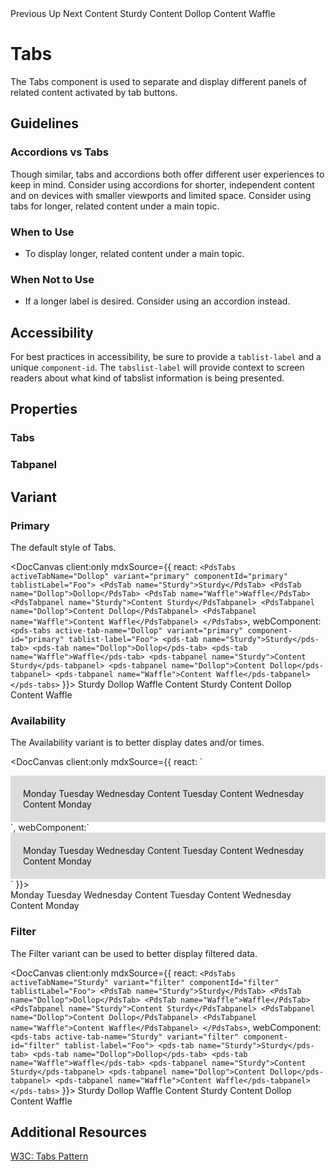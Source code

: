 
<pds-tabs active-tab-name="Dollop" variant="pill" component-id="primary" tablist-label="Foo">
  <pds-tab name="Sturdy"><pds-icon name="arrow-left"></pds-icon><span class="visually-hidden">Previous</span></pds-tab>
  <pds-tab name="Dollop"><pds-icon name="arrow-up"></pds-icon><span class="visually-hidden">Up</span></pds-tab>
  <pds-tab name="Waffle"><pds-icon name="arrow-right"></pds-icon><span class="visually-hidden">Next</span></pds-tab>
  <pds-tabpanel name="Sturdy">Content Sturdy</pds-tabpanel>
  <pds-tabpanel name="Dollop">Content Dollop</pds-tabpanel>
  <pds-tabpanel name="Waffle">Content Waffle</pds-tabpanel>
</pds-tabs>

# Tabs

The Tabs component is used to separate and display different panels of related content activated by tab buttons.

## Guidelines

### Accordions vs Tabs

Though similar, tabs and accordions both offer different user experiences to keep in mind. Consider using accordions for shorter, independent content and on devices with smaller viewports and limited space. Consider using tabs for longer, related content under a main topic.

### When to Use

- To display longer, related content under a main topic.

### When Not to Use

- If a longer label is desired. Consider using an accordion instead.

## Accessibility

For best practices in accessibility, be sure to provide a `tablist-label` and a unique `component-id`. The `tabslist-label` will provide context to screen readers about what kind of tabslist information is being presented.

## Properties

<DocArgsTable componentName='pds-tabs' docSource={components} />

### Tabs

<DocArgsTable componentName='pds-tab' docSource={components} />

### Tabpanel

<DocArgsTable componentName='pds-tabpanel' docSource={components} />

## Variant

### Primary

The default style of Tabs.

<DocCanvas client:only mdxSource={{
  react: `
<PdsTabs activeTabName="Dollop" variant="primary" componentId="primary" tablistLabel="Foo">
  <PdsTab name="Sturdy">Sturdy</PdsTab>
  <PdsTab name="Dollop">Dollop</PdsTab>
  <PdsTab name="Waffle">Waffle</PdsTab>
  <PdsTabpanel name="Sturdy">Content Sturdy</PdsTabpanel>
  <PdsTabpanel name="Dollop">Content Dollop</PdsTabpanel>
  <PdsTabpanel name="Waffle">Content Waffle</PdsTabpanel>
</PdsTabs>
`,
  webComponent: `
<pds-tabs active-tab-name="Dollop" variant="primary" component-id="primary" tablist-label="Foo">
  <pds-tab name="Sturdy">Sturdy</pds-tab>
  <pds-tab name="Dollop">Dollop</pds-tab>
  <pds-tab name="Waffle">Waffle</pds-tab>
  <pds-tabpanel name="Sturdy">Content Sturdy</pds-tabpanel>
  <pds-tabpanel name="Dollop">Content Dollop</pds-tabpanel>
  <pds-tabpanel name="Waffle">Content Waffle</pds-tabpanel>
</pds-tabs>
`
}}>
  <pds-tabs active-tab-name="Dollop" variant="primary" component-id="primary" tablist-label="Foo">
    <pds-tab name="Sturdy">Sturdy</pds-tab>
    <pds-tab name="Dollop">Dollop</pds-tab>
    <pds-tab name="Waffle">Waffle</pds-tab>
    <pds-tabpanel name="Sturdy">Content Sturdy</pds-tabpanel>
    <pds-tabpanel name="Dollop">Content Dollop</pds-tabpanel>
    <pds-tabpanel name="Waffle">Content Waffle</pds-tabpanel>
  </pds-tabs>
</DocCanvas>

### Availability

The Availability variant is to better display dates and/or times.

<DocCanvas client:only mdxSource={{
  react: `
<div style="background-color: #ddd; padding: 20px;">
  <PdsTabs activeTabName="tuesday" variant="availability" componentId="availability" tablistLabel="Foo">
    <PdsTab name="monday">Monday</PdsTab>
    <PdsTab name="tuesday">Tuesday</PdsTab>
    <PdsTab name="wednesday">Wednesday</PdsTab>
    <PdsTabpanel name="tuesday">Content Tuesday</PdsTabpanel>
    <PdsTabpanel name="wednesday">Content Wednesday</PdsTabpanel>
    <PdsTabpanel name="monday">Content Monday</PdsTabpanel>
  </PdsTabs>
</div>
`,
  webComponent:`
<div style="background-color: #ddd; padding: 20px;">
  <pds-tabs active-tab-name="tuesday" variant="availability" component-id="availability" tablist-label="Foo">
    <pds-tab name="monday">Monday</pds-tab>
    <pds-tab name="tuesday">Tuesday</pds-tab>
    <pds-tab name="wednesday">Wednesday</pds-tab>
    <pds-tabpanel name="tuesday">Content Tuesday</pds-tabpanel>
    <pds-tabpanel name="wednesday">Content Wednesday</pds-tabpanel>
    <pds-tabpanel name="monday">Content Monday</pds-tabpanel>
  </pds-tabs>
</div>
`
}}>
  <div style={{backgroundColor: '#ddd', padding: '20px'}}>
    <pds-tabs active-tab-name="tuesday" variant="availability" component-id="availability" tablist-label="Foo">
      <pds-tab name="monday">Monday</pds-tab>
      <pds-tab name="tuesday">Tuesday</pds-tab>
      <pds-tab name="wednesday">Wednesday</pds-tab>
      <pds-tabpanel name="tuesday">Content Tuesday</pds-tabpanel>
      <pds-tabpanel name="wednesday">Content Wednesday</pds-tabpanel>
      <pds-tabpanel name="monday">Content Monday</pds-tabpanel>
    </pds-tabs>
  </div>
</DocCanvas>

### Filter

The Filter variant can be used to better display filtered data.

<DocCanvas client:only mdxSource={{
  react: `
<PdsTabs activeTabName="Sturdy" variant="filter" componentId="filter" tablistLabel="Foo">
  <PdsTab name="Sturdy">Sturdy</PdsTab>
  <PdsTab name="Dollop">Dollop</PdsTab>
  <PdsTab name="Waffle">Waffle</PdsTab>
  <PdsTabpanel name="Sturdy">Content Sturdy</PdsTabpanel>
  <PdsTabpanel name="Dollop">Content Dollop</PdsTabpanel>
  <PdsTabpanel name="Waffle">Content Waffle</PdsTabpanel>
</PdsTabs>
`,
  webComponent: `
<pds-tabs active-tab-name="Sturdy" variant="filter" component-id="filter" tablist-label="Foo">
  <pds-tab name="Sturdy">Sturdy</pds-tab>
  <pds-tab name="Dollop">Dollop</pds-tab>
  <pds-tab name="Waffle">Waffle</pds-tab>
  <pds-tabpanel name="Sturdy">Content Sturdy</pds-tabpanel>
  <pds-tabpanel name="Dollop">Content Dollop</pds-tabpanel>
  <pds-tabpanel name="Waffle">Content Waffle</pds-tabpanel>
</pds-tabs>
`
}}>
  <pds-tabs active-tab-name="Sturdy" variant="filter" component-id="filter" tablist-label="Foo">
    <pds-tab name="Sturdy">Sturdy</pds-tab>
    <pds-tab name="Dollop">Dollop</pds-tab>
    <pds-tab name="Waffle">Waffle</pds-tab>
    <pds-tabpanel name="Sturdy">Content Sturdy</pds-tabpanel>
    <pds-tabpanel name="Dollop">Content Dollop</pds-tabpanel>
    <pds-tabpanel name="Waffle">Content Waffle</pds-tabpanel>
  </pds-tabs>
</DocCanvas>

## Additional Resources

[W3C: Tabs Pattern](https://www.w3.org/WAI/ARIA/apg/patterns/tabs/)
